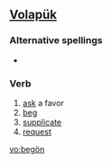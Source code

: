==[[Volapük]]==

===Alternative spellings===
*{{l|vo|begoyn}}

===Verb===
{{infl|vo|verb}}

# [[ask]] a favor
# [[beg]]
# [[supplicate]]
# [[request]]

[[vo:begön]]